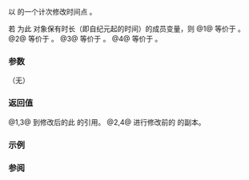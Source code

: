 {{cpp/chrono/time_point/title|operator++|operator--}}
{{cpp/chrono/time_point/navbar}}
{{dcl begin}}
{{dcl|since=c++20|num=1|
constexpr time_point&amp; operator++();
}}
{{dcl|since=c++20|num=2|
constexpr time_point operator++( int );
}}
{{dcl|since=c++20|num=3|
constexpr time_point&amp; operator--();
}}
{{dcl|since=c++20|num=4|
constexpr time_point operator--( int );
}}
{{dcl end}}

以 {{tt|duration}} 的一个计次修改时间点 {{c|*this}}。

若 {{tt|d_}} 为此 {{tt|time_point}} 对象保有时长（即自纪元起的时间）的成员变量，则
@1@ 等价于 {{c|++d_; return *this;}}。
@2@ 等价于 {{c|return time_point(d_++)}}。
@3@ 等价于 {{c|--d_; return *this;}}。
@4@ 等价于 {{c|return time_point(d_--);}}。

===参数===
（无）

===返回值===
@1,3@ 到修改后的此 {{tt|time_point}} 的引用。
@2,4@ 进行修改前的 {{tt|time_point}} 的副本。

===示例===
{{example}}

===参阅===
{{dsc begin}}
{{dsc inc|cpp/chrono/duration/dsc operator_arith2}}
{{dsc inc|cpp/chrono/time_point/dsc operator_arith}}
{{dsc inc|cpp/chrono/time_point/dsc operator_arith2}}
{{dsc end}}

{{langlinks|en|es|ja|ru}}
